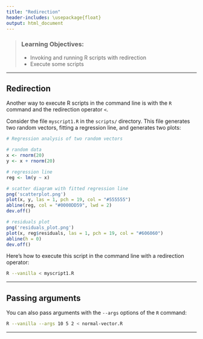 ```yaml
---
title: "Redirection"
header-includes: \usepackage{float}
output: html_document
---
```


> ### Learning Objectives:
> - Invoking and running R scripts with redirection
> - Execute some scripts

------

## Redirection

Another way to execute R scripts in the command line is with 
the `R` command and the redirection operator `<`.

Consider the file `myscript1.R` in the `scripts/` directory.
This file generates two random vectors, fitting a regression line,
and generates two plots:
```r
# Regression analysis of two random vectors

# random data
x <- rnorm(20)
y <- x + rnorm(20)

# regression line
reg <- lm(y ~ x)

# scatter diagram with fitted regression line
png('scatterplot.png')
plot(x, y, las = 1, pch = 19, col = "#555555")
abline(reg, col = "#0000DD59", lwd = 2)
dev.off()

# residuals plot
png('residuals_plot.png')
plot(x, reg$residuals, las = 1, pch = 19, col = "#606060")
abline(h = 0)
dev.off()
```

Here's how to execute this script in the command line with a redirection 
operator:
```bash
R --vanilla < myscript1.R
```

------

## Passing arguments

You can also pass arguments with the `--args` options of the `R` command:

```bash
R --vanilla --args 10 5 2 < normal-vector.R
```

------
